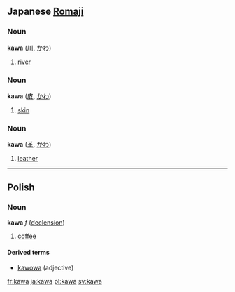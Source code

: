 ==Japanese [[Romaji]]==
===Noun===
'''kawa''' ([[川]], [[かわ]])

# [[river]]

===Noun===
'''kawa''' ([[皮]], [[かわ]])

# [[skin]]

===Noun===
'''kawa''' ([[革]], [[かわ]])

# [[leather]]
----

==Polish==
===Noun===
'''kawa''' ''f'' ([[Wiktionary Appendix:Polish hard feminine noun declension|declension]])

# [[coffee]]

====Derived terms====
*[[kawowa]] (adjective)

[[fr:kawa]]
[[ja:kawa]]
[[pl:kawa]]
[[sv:kawa]]